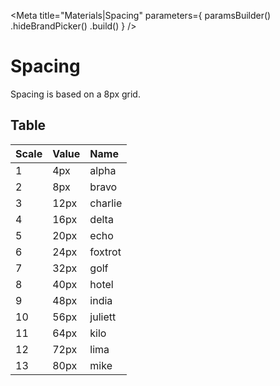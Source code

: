 
<Meta
    title="Materials|Spacing"
    parameters={
        paramsBuilder()
            .hideBrandPicker()
            .build()
    }
/>

<Anchor storyId="materials-spacing--playground" />

# Spacing

Spacing is based on a 8px grid.

## Table

| Scale | Value | Name    |
| :---- | :---- | :------ |
| 1     | 4px   | alpha   |
| 2     | 8px   | bravo   |
| 3     | 12px  | charlie |
| 4     | 16px  | delta   |
| 5     | 20px  | echo    |
| 6     | 24px  | foxtrot |
| 7     | 32px  | golf    |
| 8     | 40px  | hotel   |
| 9     | 48px  | india   |
| 10    | 56px  | juliett |
| 11    | 64px  | kilo    |
| 12    | 72px  | lima    |
| 13    | 80px  | mike    |

<Story name="playground">
    <div>
        <div>
            <div className="w1 h4 mb4 bg-sunray-400" />
        </div>
        <div>
            <div className="w2 h4 mb4 bg-sunray-400" />
        </div>
        <div>
            <div className="w3 h4 mb4 bg-sunray-400" />
        </div>
        <div>
            <div className="w4 h4 mb4 bg-sunray-400" />
        </div>
        <div>
            <div className="w5 h4 mb4 bg-sunray-400" />
        </div>
        <div>
            <div className="w6 h4 mb4 bg-sunray-400" />
        </div>
        <div>
            <div className="w7 h4 mb4 bg-sunray-400" />
        </div>
        <div>
            <div className="w8 h4 mb4 bg-sunray-400" />
        </div>
        <div>
            <div className="w9 h4 mb4 bg-sunray-400" />
        </div>
        <div>
            <div className="w10 h4 mb4 bg-sunray-400" />
        </div>
        <div>
            <div className="w11 h4 mb4 bg-sunray-400" />
        </div>
        <div>
            <div className="w12 h4 mb4 bg-sunray-400" />
        </div>
        <div>
            <div className="w13 h4 mb4 bg-sunray-400" />
        </div>
    </div>
</Story>
